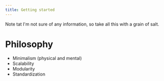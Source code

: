 ```yaml
---
title: Getting started
---
```


Note tat I'm not sure of any information, so take all this with a grain of salt.

# Philosophy

- Minimalism (physical and mental)
- Scalability
- Modularity
- Standardization

